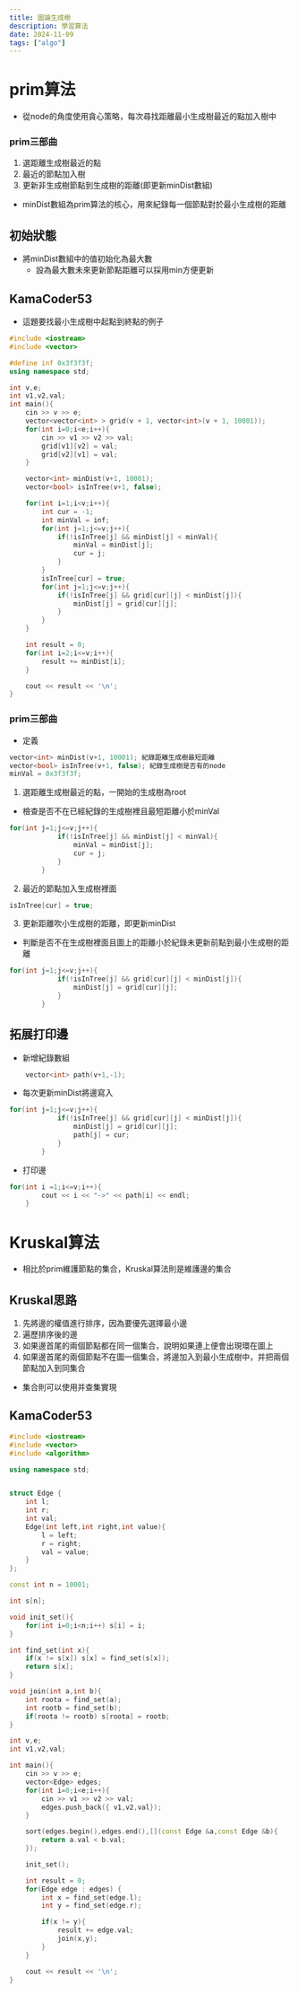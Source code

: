 ```yaml
---
title: 圖論生成樹
description: 學習算法
date: 2024-11-09
tags: ["algo"]
---
```


# prim算法

- 從node的角度使用貪心策略，每次尋找距離最小生成樹最近的點加入樹中

### prim三部曲

1. 選距離生成樹最近的點
2. 最近的節點加入樹
3. 更新非生成樹節點到生成樹的距離(即更新minDist數組)

- minDist數組為prim算法的核心，用來紀錄每一個節點對於最小生成樹的距離

## 初始狀態

- 將minDist數組中的值初始化為最大數
  - 設為最大數未來更新節點距離可以採用min方便更新

## KamaCoder53

- 這題要找最小生成樹中起點到終點的例子

```c++
#include <iostream>
#include <vector>

#define inf 0x3f3f3f;
using namespace std;

int v,e;
int v1,v2,val;
int main(){
    cin >> v >> e;
    vector<vector<int> > grid(v + 1, vector<int>(v + 1, 10001));
    for(int i=0;i<e;i++){
        cin >> v1 >> v2 >> val;
        grid[v1][v2] = val;
        grid[v2][v1] = val;
    }

    vector<int> minDist(v+1, 10001);
    vector<bool> isInTree(v+1, false);

    for(int i=1;i<v;i++){
        int cur = -1;
        int minVal = inf;
        for(int j=1;j<=v;j++){
            if(!isInTree[j] && minDist[j] < minVal){
                minVal = minDist[j];
                cur = j;
            }
        }
        isInTree[cur] = true;
        for(int j=1;j<=v;j++){
            if(!isInTree[j] && grid[cur][j] < minDist[j]){
                minDist[j] = grid[cur][j];
            }
        }
    }

    int result = 0;
    for(int i=2;i<=v;i++){
        result += minDist[i];
    }

    cout << result << '\n';
}
```

### prim三部曲

- 定義

```c++
vector<int> minDist(v+1, 10001); 紀錄距離生成樹最短距離
vector<bool> isInTree(v+1, false); 紀錄生成樹是否有的node
minVal = 0x3f3f3f;
```

1. 選距離生成樹最近的點，一開始的生成樹為root

- 檢查是否不在已經紀錄的生成樹裡且最短距離小於minVal

```c++
for(int j=1;j<=v;j++){
            if(!isInTree[j] && minDist[j] < minVal){
                minVal = minDist[j];
                cur = j;
            }
        }
```

2. 最近的節點加入生成樹裡面

```c++
isInTree[cur] = true;
```

3. 更新距離吹小生成樹的距離，即更新minDist

- 判斷是否不在生成樹裡面且圖上的距離小於紀錄未更新前點到最小生成樹的距離

```c++
for(int j=1;j<=v;j++){
            if(!isInTree[j] && grid[cur][j] < minDist[j]){
                minDist[j] = grid[cur][j];
            }
        }
```

## 拓展打印邊

- 新增紀錄數組

```c++
    vector<int> path(v+1,-1);
```

- 每次更新minDist將邊寫入

```c++
for(int j=1;j<=v;j++){
            if(!isInTree[j] && grid[cur][j] < minDist[j]){
                minDist[j] = grid[cur][j];
                path[j] = cur;
            }
        }
```

- 打印邊

```c++
for(int i =1;i<=v;i++){
        cout << i << "->" << path[i] << endl;
    }
```

# Kruskal算法

- 相比於prim維護節點的集合，Kruskal算法則是維護邊的集合

## Kruskal思路

1. 先將邊的權值進行排序，因為要優先選擇最小邊
2. 遍歷排序後的邊
3. 如果邊首尾的兩個節點都在同一個集合，說明如果連上便會出現環在圖上
4. 如果邊首尾的兩個節點不在圖一個集合，將邊加入到最小生成樹中，并把兩個節點加入到同集合

- 集合則可以使用并查集實現

## KamaCoder53

```c++
#include <iostream>
#include <vector>
#include <algorithm>

using namespace std;


struct Edge {
    int l;
    int r;
    int val;
    Edge(int left,int right,int value){
        l = left;
        r = right;
        val = value;
    }
};

const int n = 10001;

int s[n];

void init_set(){
    for(int i=0;i<n;i++) s[i] = i;
}

int find_set(int x){
    if(x != s[x]) s[x] = find_set(s[x]);
    return s[x];
}

void join(int a,int b){
    int roota = find_set(a);
    int rootb = find_set(b);
    if(roota != rootb) s[roota] = rootb;
}

int v,e;
int v1,v2,val;

int main(){
    cin >> v >> e;
    vector<Edge> edges;
    for(int i=0;i<e;i++){
        cin >> v1 >> v2 >> val;
        edges.push_back({ v1,v2,val});
    }

    sort(edges.begin(),edges.end(),[](const Edge &a,const Edge &b){
        return a.val < b.val;
    });

    init_set();

    int result = 0;
    for(Edge edge : edges) {
        int x = find_set(edge.l);
        int y = find_set(edge.r);

        if(x != y){
            result += edge.val;
            join(x,y);
        }
    }

    cout << result << '\n';
}
```
